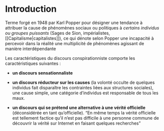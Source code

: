 # Introduction

Terme forgé en 1948 par Karl Popper pour désigner une tendance à attribuer la cause de phénomènes sociaux ou politiques à *certains individus ou groupes puissants* (Sages de Sion, impérialistes, [[Capitalisme|capitalistes]]), ce qui dénote selon Popper une incapacité à percevoir dans la réalité une multiplicité de phénomènes agissant de manière interdépendante

Les caractéristiques du discours conspirationniste comporte les caractéristiques suivantes : 

- **un discours sensationnaliste**

- **un discours réducteur sur les causes** (la volonté occulte de quelques individus fait disparaître les contraintes liées aux structures sociales), une cause simple, une catégorie d'individus est responsable de tous les maux.

- **un discours qui se prétend une alternative à une vérité officielle** (déconsidérée en tant qu'officielle). "En même temps la vérité officielle est tellement factice qu'il n'est pas difficile à une personne commune de découvrir la vérité sur Internet en faisant quelques recherches"
